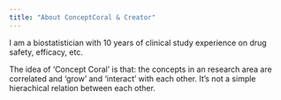 ```yaml
---
title: "About ConceptCoral & Creator"
---
```


I am a biostatistician with 10 years of clinical study experience on drug safety, efficacy, etc.

The idea of 'Concept Coral' is that: the concepts in an research area are correlated and 'grow' and 'interact' with each other.
It's not a simple hierachical relation between each other.
